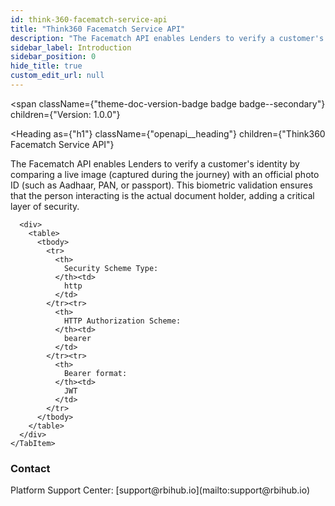 ```yaml
---
id: think-360-facematch-service-api
title: "Think360 Facematch Service API"
description: "The Facematch API enables Lenders to verify a customer's identity by comparing a live image (captured during the journey) with an official photo ID (such as Aadhaar, PAN, or passport). This biometric validation ensures that the person interacting is the actual document holder, adding a critical layer of security."
sidebar_label: Introduction
sidebar_position: 0
hide_title: true
custom_edit_url: null
---
```



<span
  className={"theme-doc-version-badge badge badge--secondary"}
  children={"Version: 1.0.0"}
>
</span>

<Heading
  as={"h1"}
  className={"openapi__heading"}
  children={"Think360 Facematch Service API"}
>
</Heading>



The Facematch API enables Lenders to verify a customer's identity by comparing a live image (captured during the journey) with an official photo ID (such as Aadhaar, PAN, or passport). This biometric validation ensures that the person interacting is the actual document holder, adding a critical layer of security.

<div
  style={{"marginBottom":"2rem"}}
>
  <Heading
    id={"authentication"}
    as={"h2"}
    className={"openapi-tabs__heading"}
    children={"Authentication"}
  >
  </Heading><SchemaTabs
    className={"openapi-tabs__security-schemes"}
  >
    <TabItem
      label={"HTTP: Bearer Auth"}
      value={"JWT"}
    >
      
      
      
      
      <div>
        <table>
          <tbody>
            <tr>
              <th>
                Security Scheme Type:
              </th><td>
                http
              </td>
            </tr><tr>
              <th>
                HTTP Authorization Scheme:
              </th><td>
                bearer
              </td>
            </tr><tr>
              <th>
                Bearer format:
              </th><td>
                JWT
              </td>
            </tr>
          </tbody>
        </table>
      </div>
    </TabItem>
  </SchemaTabs>
</div><div
  style={{"display":"flex","flexDirection":"column","marginBottom":"var(--ifm-paragraph-margin-bottom)"}}
>
  <h3
    style={{"marginBottom":"0.25rem"}}
  >
    Contact
  </h3><span>
    Platform Support Center: [support@rbihub.io](mailto:support@rbihub.io)
  </span>
</div>
      